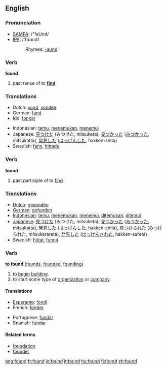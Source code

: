 ==English==

{{rank|last|here|thought|139|found|people|still|just}}

=== Pronunciation ===
*[[w:SAMPA|SAMPA]]: /"faUnd/
*[[w:IPA|IPA]]: /'fɑʊnd/
*:Rhymes: [[Rhymes:English:-aʊnd|-aʊnd]]

===Verb===
'''found'''
# past tense of to '''[[find]]'''

=== Translations ===
{{top}}
*Dutch: [[vond]], [[vonden]]
*German: [[fand]]
*Ido: [[fondar]]
{{mid}}
*Indonesian: [[temu]], [[temu|menemukan]], [[temu|menemui]]
*Japanese: [[見つけた]] (みつけた, mitsuketa), [[見つかった]] ([[みつかった]], mitsukatta), [[発見]]した ([[はっけん]]した, hakken-shita)
*Swedish: [[fann]], [[hittade]]
{{bottom}}

===Verb===
'''found'''
# past participle of to [[find]]

=== Translations ===
*[[Dutch]]: [[gevonden]]
*[[German]]: [[gefunden]] 
*[[Indonesian]]: [[temu]], [[temu|menemukan]], [[temu|menemui]], [[temu|ditemukan]], [[temu|ditemui]]
*[[Japanese]]: [[見つけた]] (みつけた, mitsuketa), [[見つかった]] ([[みつかった]], mitsukatta), [[発見]]した ([[はっけん]]した, hakken-shita), [[見つけられた]] (みつけられた, mitsukerareta), [[発見]]した ([[はっけん]]された, hakken-sareta)
*Swedish: [[hittat]], [[funnit]]

===Verb===
'''to found'''  ([[founds]], [[founded]], [[founding]])
# to [[begin]] [[building]].
# to start some type of [[organization]] or [[company]].

====Translations====
{{top}}
*[[Esperanto]]: [[fondi]]
*French: [[fonder]]
{{mid}}
*Portuguese: [[fundar]]
*Spanish: [[fundar]]
{{bottom}}

====Related terms====
*[[foundation]]
*[[founder]]

[[ang:found]]
[[fr:found]]
[[io:found]]
[[it:found]]
[[hu:found]]
[[fi:found]]
[[zh:found]]